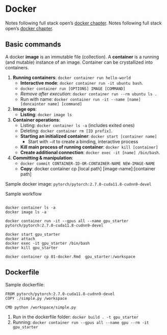 # Docker 

Notes following full stack open's [docker chapter](https://fullstackopen.com/en/part12). 
Notes following full stack open's [docker chapter](https://fullstackopen.com/en/part12).  

## Basic commands 

:::{.definition name="containers and images"}
A docker **image** is an immutable file (collection). A **container** is a running (and mutable) instance of an image. Container can be crystallized into containers. 
:::

1. **Running containers**: `docker container run hello-world`
    - **Interactive mode**: `docker container run -it ubuntu bash`. 
    - `docker container run [OPTIONS] IMAGE [COMMAND]`
    - _Remove after execution_: `docker container run --rm ubuntu ls .`
    - Run with name: `docker container run -it --name [name] [doncainter name] [command]`
2. **Image ops**: 
    - **Listing**: `docker image ls`
2. **Container operations**: 
    - Listing: `docker container ls -a` (includes exited ones)
    - Deleting: `docker container rm [ID prefix]`. 
    - **Starting an initialized container**: `docker start [container name]`
        - Start with $-it$ to create a binding, interactive process 
    - **Kill main process of running container**: `docker kill [container]`
    - **Create additional connection**: `docker exec -it [name] /bin/bash`. 
3. **Committing & manipulation**: 
    - `docker commit CONTAINER-ID-OR-CONTAINER-NAME NEW-IMAGE-NAME`
    - **Copy**:     docker container cp [local path] [image-name]:[container path]

Sample docker image: `pytorch/pytorch:2.7.0-cuda11.8-cudnn9-devel`

Sample workflow 
```

docker container ls -a 
docker image ls -a 

docker container run -it --gpus all --name gpu_starter pytorch/pytorch:2.7.0-cuda11.8-cudnn9-devel

docker start gpu_starter
docker attach 
docker exec -it gpu_starter /bin/bash
docker kill gpu_starter 

docker container cp 01-docker.Rmd  gpu_starter:/workspace
```

## Dockerfile 

Sample dockerfile: 
```
FROM pytorch/pytorch:2.7.0-cuda11.8-cudnn9-devel
COPY ./simple.py /workspace 

CMD python /workspace/simple.py
``` 

1. Run in the dockerfile folder: 
`docker build . -t gpu_starter`
2. Running: `docker container run --gpus all --name gpu --rm -it gpu_starter`